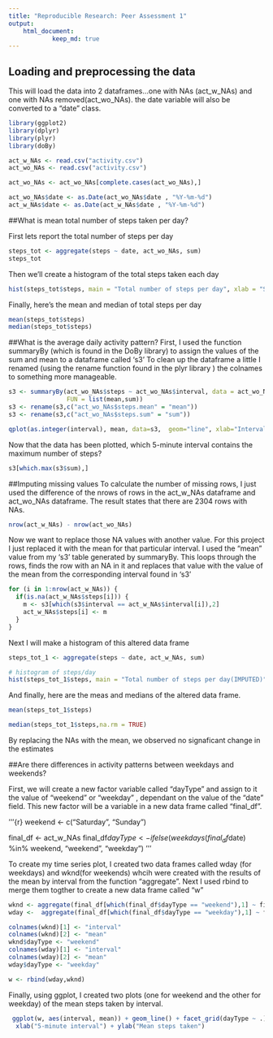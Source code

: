 ```yaml
---
title: "Reproducible Research: Peer Assessment 1"
output: 
    html_document: 
            keep_md: true
---
```



## Loading and preprocessing the data
This will load the data into 2 dataframes...one with NAs (act_w_NAs) and one with NAs removed(act_wo_NAs).
the date variable will also be converted to a "date" class.

```r
library(ggplot2)
library(dplyr)
library(plyr)
library(doBy)
```

```r
act_w_NAs <- read.csv("activity.csv")
act_wo_NAs <- read.csv("activity.csv")

act_wo_NAs <- act_wo_NAs[complete.cases(act_wo_NAs),]

act_wo_NAs$date <- as.Date(act_wo_NAs$date , "%Y-%m-%d")
act_w_NAs$date <- as.Date(act_w_NAs$date , "%Y-%m-%d")

```

##What is mean total number of steps taken per day?

First lets report the total number of steps per day
```r
steps_tot <- aggregate(steps ~ date, act_wo_NAs, sum)
steps_tot
```
Then we'll create a histogram of the total steps taken each day
```r
hist(steps_tot$steps, main = "Total number of steps per day", xlab = "Steps per day")
```
Finally, here's the mean and median of total steps per day
```r
mean(steps_tot$steps)
median(steps_tot$steps)
```
##What is the average daily activity pattern?
First, I used the function summaryBy (which is found in the DoBy library) to assign the values of the sum and mean to a dataframe called 's3'
To clean up the dataframe a little I renamed (using the rename function found in the plyr library ) the colnames to something more manageable.
```r

s3 <- summaryBy(act_wo_NAs$steps ~ act_wo_NAs$interval, data = act_wo_NAs, 
                FUN = list(mean,sum))
s3 <- rename(s3,c("act_wo_NAs$steps.mean" = "mean"))
s3 <- rename(s3,c("act_wo_NAs$steps.sum" = "sum"))

qplot(as.integer(interval), mean, data=s3,  geom="line", xlab="Interval", ylab = "Mean of steps taken")
```

Now that the data has been plotted, which 5-minute interval
contains the maximum number of steps?
```r
s3[which.max(s3$sum),]

```

##Imputing missing values
To calculate the number of missing rows, I just used the difference of the nrows of rows in the act_w_NAs dataframe and act_wo_NAs dataframe. The result states that there are 2304 rows with NAs.
```r
nrow(act_w_NAs) - nrow(act_wo_NAs)

```

Now we want to replace those NA values with another value. For this project I just replaced it with the mean for that particular interval. I used the "mean" value from my 's3' table generated by summaryBy. This loops through the rows, finds the row with an NA in it and replaces that value with the value of the mean from the corresponding interval found in 's3'
```r
for (i in 1:nrow(act_w_NAs)) {
  if(is.na(act_w_NAs$steps[i])) {
    m <- s3[which(s3$interval == act_w_NAs$interval[i]),2]
    act_w_NAs$steps[i] <- m 
  }
} 
```
Next I will make a histogram of this altered data frame
```r

steps_tot_1 <- aggregate(steps ~ date, act_w_NAs, sum)

# histogram of steps/day
hist(steps_tot_1$steps, main = "Total number of steps per day(IMPUTED)", xlab = "Steps per day")

```



And finally, here are the meas and medians of the altered data frame.
```r


mean(steps_tot_1$steps)

median(steps_tot_1$steps,na.rm = TRUE)
```
By replacing the NAs with the mean, we observed no signaficant change in the estimates

##Are there differences in activity patterns between weekdays and weekends?

First, we will create a new factor variable called "dayType" and assign to it the value of "weekend" or "weekday" , dependant on the value of the "date" field. This new factor will be a variable in a new data frame called "final_df".

'''{r}
weekend <- c("Saturday", "Sunday")

final_df <- act_w_NAs
final_df$dayType <- ifelse(weekdays(final_df$date) %in% weekend, "weekend", "weekday")
'''

To create my time series plot, I created two data frames called wday (for weekdays) and wknd(for weekends) whcih were created with the results of the mean by interval from the function "aggregate". Next I used rbind to merge them togther to create a new data frame called "w"

```r
wknd <- aggregate(final_df[which(final_df$dayType == "weekend"),1] ~ final_df[which(final_df$dayType == "weekend"),3], final_df, mean)
wday <-  aggregate(final_df[which(final_df$dayType == "weekday"),1] ~ final_df[which(final_df$dayType == "weekday"),3], final_df, mean)

colnames(wknd)[1] <- "interval"
colnames(wknd)[2] <- "mean"
wknd$dayType <- "weekend"
colnames(wday)[1] <- "interval"
colnames(wday)[2] <- "mean"
wday$dayType <- "weekday"

w <- rbind(wday,wknd)

```
Finally, using ggplot, I created two plots (one for weekend and the other for weekday) of the mean steps taken by interval.

```r

 ggplot(w, aes(interval, mean)) + geom_line() + facet_grid(dayType ~ .) + 
  xlab("5-minute interval") + ylab("Mean steps taken")


```
